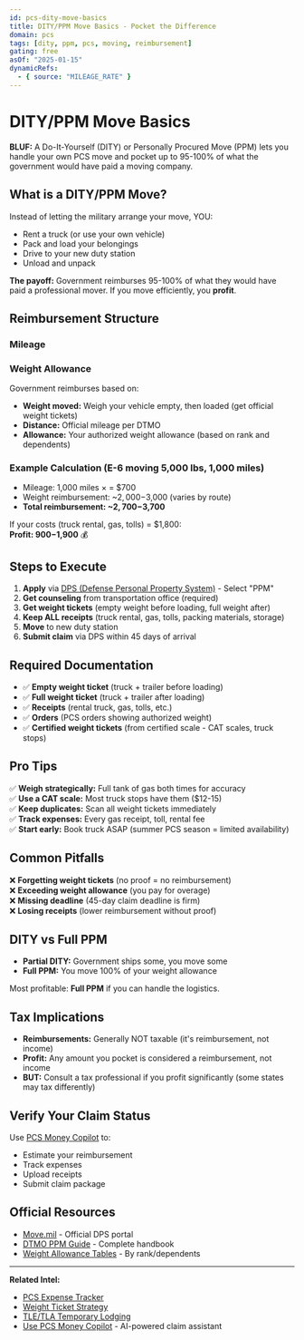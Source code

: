 ```yaml
---
id: pcs-dity-move-basics
title: DITY/PPM Move Basics - Pocket the Difference
domain: pcs
tags: [dity, ppm, pcs, moving, reimbursement]
gating: free
asOf: "2025-01-15"
dynamicRefs:
  - { source: "MILEAGE_RATE" }
---
```


# DITY/PPM Move Basics

**BLUF:** A Do-It-Yourself (DITY) or Personally Procured Move (PPM) lets you handle your own PCS move and pocket up to 95-100% of what the government would have paid a moving company.

<Disclaimer kind="finance" />

## What is a DITY/PPM Move?

Instead of letting the military arrange your move, YOU:
- Rent a truck (or use your own vehicle)
- Pack and load your belongings
- Drive to your new duty station
- Unload and unpack

**The payoff:** Government reimburses 95-100% of what they would have paid a professional mover. If you move efficiently, you **profit**.

## Reimbursement Structure

### Mileage

<RateBadge source="MILEAGE_RATE" label="2025 Official Mileage Rate" />

<AsOf source="MILEAGE_RATE" inline />

### Weight Allowance

Government reimburses based on:
- **Weight moved:** Weigh your vehicle empty, then loaded (get official weight tickets)
- **Distance:** Official mileage per DTMO
- **Allowance:** Your authorized weight allowance (based on rank and dependents)

### Example Calculation (E-6 moving 5,000 lbs, 1,000 miles)

- Mileage: 1,000 miles × <DataRef source="MILEAGE_RATE" showProvenance /> = $700
- Weight reimbursement: ~$2,000-$3,000 (varies by route)
- **Total reimbursement: ~$2,700-$3,700**

If your costs (truck rental, gas, tolls) = $1,800:  
**Profit: $900-$1,900** 💰

## Steps to Execute

1. **Apply** via [DPS (Defense Personal Property System)](https://move.mil) - Select "PPM"
2. **Get counseling** from transportation office (required)
3. **Get weight tickets** (empty weight before loading, full weight after)
4. **Keep ALL receipts** (truck rental, gas, tolls, packing materials, storage)
5. **Move** to new duty station
6. **Submit claim** via DPS within 45 days of arrival

## Required Documentation

- ✅ **Empty weight ticket** (truck + trailer before loading)
- ✅ **Full weight ticket** (truck + trailer after loading)
- ✅ **Receipts** (rental truck, gas, tolls, etc.)
- ✅ **Orders** (PCS orders showing authorized weight)
- ✅ **Certified weight tickets** (from certified scale - CAT scales, truck stops)

## Pro Tips

✅ **Weigh strategically:** Full tank of gas both times for accuracy  
✅ **Use a CAT scale:** Most truck stops have them ($12-15)  
✅ **Keep duplicates:** Scan all weight tickets immediately  
✅ **Track expenses:** Every gas receipt, toll, rental fee  
✅ **Start early:** Book truck ASAP (summer PCS season = limited availability)

## Common Pitfalls

❌ **Forgetting weight tickets** (no proof = no reimbursement)  
❌ **Exceeding weight allowance** (you pay for overage)  
❌ **Missing deadline** (45-day claim deadline is firm)  
❌ **Losing receipts** (lower reimbursement without proof)

## DITY vs Full PPM

- **Partial DITY:** Government ships some, you move some
- **Full PPM:** You move 100% of your weight allowance

Most profitable: **Full PPM** if you can handle the logistics.

## Tax Implications

<Disclaimer kind="tax" compact />

- **Reimbursements:** Generally NOT taxable (it's reimbursement, not income)
- **Profit:** Any amount you pocket is considered a reimbursement, not income
- **BUT:** Consult a tax professional if you profit significantly (some states may tax differently)

## Verify Your Claim Status

Use [PCS Money Copilot](/dashboard/pcs-copilot) to:
- Estimate your reimbursement
- Track expenses
- Upload receipts
- Submit claim package

## Official Resources

- [Move.mil](https://move.mil) - Official DPS portal
- [DTMO PPM Guide](https://www.defensetravel.dod.mil/Docs/PPM_Handbook.pdf) - Complete handbook
- [Weight Allowance Tables](https://www.defensetravel.dod.mil/Docs/Weight_Allowance_Table.pdf) - By rank/dependents

---

**Related Intel:**
- [PCS Expense Tracker](/dashboard/intel/pcs/expense-tracker)
- [Weight Ticket Strategy](/dashboard/intel/pcs/weight-tickets)
- [TLE/TLA Temporary Lodging](/dashboard/intel/pcs/temporary-lodging)
- [Use PCS Money Copilot](/dashboard/pcs-copilot) - AI-powered claim assistant

